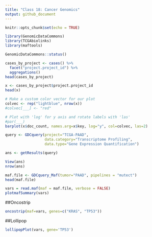 ```yaml
---
title: "Class 18: Cancer Genomics"
output: github_document
---
```


```r
knitr::opts_chunk$set(echo = TRUE)
```

```r
library(GenomicDataCommons)
library(TCGAbiolinks)
library(maftools)
```

```r
GenomicDataCommons::status()
```
```r
cases_by_project <- cases() %>%
  facet("project.project_id") %>%
  aggregations()
head(cases_by_project)
```
```r
x <- cases_by_project$project.project_id
head(x)

# Make a custom color vector for our plot
colvec <- rep("lightblue", nrow(x))
#colvec[___] <- "red"

# Plot with 'log' for y axis and rotate labels with 'las'
#par(___)  
barplot(x$doc_count, names.arg=x$key, log="y", col=colvec, las=2)
```
```r
query <- GDCquery(project="TCGA-PAAD",
                  data.category="Transcriptome Profiling",
                  data.type="Gene Expression Quantification")

ans <- getResults(query)
```

```r
View(ans)
nrow(ans)
```

```r
maf.file <- GDCquery_Maf(tumor="PAAD", pipelines = "mutect")
head(maf.file)
```
```r
vars = read.maf(maf = maf.file, verbose = FALSE)
plotmafSummary(vars)
```


##Oncostrip
```r
oncostrip(maf=vars, genes=c("KRAS", "TP53"))
```

##Lollipop
```r
lollipopPlot(vars, gene='TP53')
```

